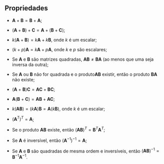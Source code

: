 ## Propriedades

* $\mathbf{A} + \mathbf{B} = \mathbf{B} + \mathbf{A}$;

* $(\mathbf{A} + \mathbf{B}) + \mathbf{C} = \mathbf{A} + (\mathbf{B} + \mathbf{C})$;

* $k(\mathbf{A} + \mathbf{B}) = k\mathbf{A} + k\mathbf{B}$, onde $k$ é um escalar;

* $(k + p)\mathbf{A} = k\mathbf{A} + p\mathbf{A}$, onde $k$ e $p$ são escalares;

* Se $\mathbf{A}$ e $\mathbf{B}$ são matrizes quadradas, $\mathbf{AB} \neq \mathbf{BA}$ (ao menos que uma seja inversa da outra);

* Se $\mathbf{A}$ ou $\mathbf{B}$ não for quadrada e o produto$\mathbf{AB}$ existir, então o produto $\mathbf{BA}$ não existe;

* $(\mathbf{A}$ + $\mathbf{B})\mathbf{C} = \mathbf{AC} + \mathbf{BC}$;

* $\mathbf{A}(\mathbf{B} + \mathbf{C}) = \mathbf{AB} + \mathbf{AC}$;

* $k(\mathbf{AB}) = (k\mathbf{A})\mathbf{B} = \mathbf{A}(k\mathbf{B})$, onde $k$ é um escalar;

* $(\mathbf{A}^T)^T = \mathbf{A}$;

* Se o produto $\mathbf{AB}$ existe, então $(\mathbf{AB})^T = \mathbf{B}^T\mathbf{A}^T$;

* Se $\mathbf{A}$ é inversível, então $(\mathbf{A}^{-1})^{-1} = \mathbf{A}$;

* Se $\mathbf{A}$ e $\mathbf{B}$ são quadradas de mesma ordem e inversíveis, então $(\mathbf{AB})^{-1} = \mathbf{B}^{-1}\mathbf{A}^{-1}$.
